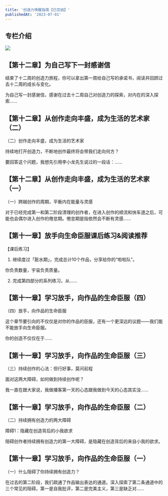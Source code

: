 ```yaml
---
title: '创造力唤醒指南【已完结】'
publishedAt: '2023-07-01'
---
```


## 专栏介绍

![](https://static.xiaobot.net/file/2023-07-01/2721/2435c41037bb2950e8627dc9e1fdd4d5.png)

## 【第十二章】为自己写下一封感谢信
结束了十二周的创造力旅程，你可以拿出第一周给自己写的承诺书，阅读并回顾过去十二周的成长与变化。

为自己写一封感谢信，感谢在过去十二周自己对创造力的探索，对内在的深入探索......

## 【第十二章】从创作走向丰盛，成为生活的艺术家（二）
（二）创作走向丰盛，成为生活的艺术家

持续地打开创造力，不断地创作最终将会带我们走向何方？

要回答这个问题，我想先引用李小龙先生说过的一段话：......

## 【第十二章】从创作走向丰盛，成为生活的艺术家（一）
（一）跨越创作的周期，平衡内在能量与灵感

对于已经完成第一和第二阶段清理的创作者，在进入创作的顺流和快车道之后，可能也会偶尔进入创作的倦怠期。倦怠期是指依然会不断有灵感......

## 【第十一章】放手向生命臣服课后练习&amp;阅读推荐
【课后练习】

1. 继续度过「脏水期」，完成总计10个作品，分享给你的“啦啦队”。

你负责数量，宇宙负责质量。

2. 完成第四部分的系列练习，从......

## 【第十一章】学习放手，向作品的生命臣服（四）
（四）放手，向作品的生命臣服

这个章节要引向的不仅仅是对你的作品的臣服，还有一个更深远的议题——我们能不能放手向生命臣服。

你的创造不仅仅在于......

## 【第十一章】学习放手，向作品的生命臣服（三）
（三）持续创作的心法：但行好事，莫问前程

面对这两大障碍，如何做到持续创作呢？

我一直在跟大家说，我做播客第一天的心态跟我做到今天的心态其实没......

## 【第十一章】学习放手，向作品的生命臣服（二）
（二）持续拥有创造力的两大障碍

障碍1：隐藏在创造背后的小我欲求

阻碍创作者持续拥有创造力的第一大障碍，是隐藏在创造背后的来自小我的欲求。

## 【第十一章】学习放手，向作品的生命臣服（一）
（一）什么阻碍了你持续拥有创造力？

在过去的第二阶段，我们疏通了作品输出表达的通道。深入探索了第二条通道中的三个常见的阻碍，第一是自我批评，第二是完美主义，第三是缺乏对......

